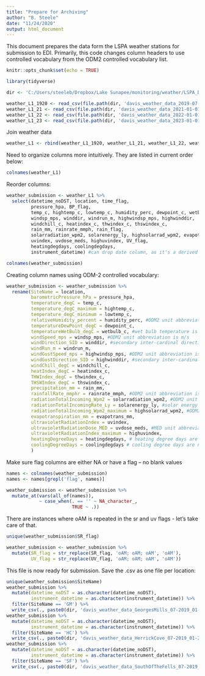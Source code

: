 ```yaml
---
title: "Prepare for Archiving"
author: "B. Steele"
date: "11/24/2020"
output: html_document
---
```


This document prepares the data form the LSPA weather stations for submission to EDI. Primarily, this code changes column headers to use controlled vocabulary from the ODM2 controlled vocabulary list.

```r
knitr::opts_chunk$set(echo = TRUE)

library(tidyverse)

dir <- 'C:/Users/steeleb/Dropbox/Lake Sunapee/monitoring/weather/LSPA_Davis_stations/L1 data/'

weather_L1_1920 <- read_csv(file.path(dir, 'davis_weather_data_2019-07-01_2021-01-01_L1_v2023-12-27.csv')) 
weather_L1_21 <- read_csv(file.path(dir, 'davis_weather_data_2021-01-01_2022-01-01_L1_v2023-12-27.csv')) 
weather_L1_22 <- read_csv(file.path(dir, 'davis_weather_data_2022-01-01_2023-01-01_L1_v2024-01-02.csv'))
weather_L1_23 <- read_csv(file.path(dir, 'davis_weather_data_2023-01-01_2024-01-01_L1_v2024-01-02.csv'))
```


Join weather data
```r
weather_L1 <- rbind(weather_L1_1920, weather_L1_21, weather_L1_22, weather_L1_23)
```

Need to organize columns more intuitively. They are listed in current order below:
```r
colnames(weather_L1)
```

Reorder columns:
```r
weather_submission <- weather_L1 %>% 
  select(datetime_noDST, location, time_flag,
         pressure_hpa, BP_flag, 
         temp_c, hightemp_c, lowtemp_c, humidity_perc, dewpoint_c, wetbulb_c,
         windsp_mps, winddir, windrun_m, highwindsp_mps, highwinddir,
         windchill_c, heatindex_c, thwindex_c, thswindex_c, 
         rain_mm, rainrate_mmph, rain_flag,
         solarradiation_wpm2, solarenergy_ly, highsolarrad_wpm2, evapotrans_mm, SR_flag,
         uvindex, uvdose_meds, highuvindex, UV_flag,
         heatingdegdays, coolingdegdays,
         instrument_datetime) #can drop date column, as it's a derived value

colnames(weather_submission)
```

Creating column names using ODM-2 controlled vocabulary:

```r
weather_submission <- weather_submission %>% 
  rename(SiteName = location,
         barometricPressure_hPa = pressure_hpa,
         temperature_degC = temp_c,
         temperature_degC_maximum = hightemp_c,
         temperature_degC_minimum = lowtemp_c,
         relativeHumidity_percent = humidity_perc, #ODM2 unit abbreviation is %
         temperatureDewPoint_degC = dewpoint_c,
         temperatureWetBulb_degC = wetbulb_c, #wet bulb temperature is not part of the ODM2 controlled vocabulary
         windSpeed_mps = windsp_mps, #ODM2 unit abbreviation is m/s
         windDirection_SID = winddir, #secondary inter-cardinal direction is not part of the ODM2
         windRun_m = windrun_m,
         windGustSpeed_mps = highwindsp_mps, #ODM2 unit abbreviation is m/s
         windGustDirection_SID = highwinddir, #secondary inter-cardinal direction is not part of the ODM2
         windChill_degC = windchill_c,
         heatIndex_degC = heatindex_c,
         THWIndex_degC = thwindex_c,
         THSWIndex_degC = thswindex_c, 
         precipitation_mm = rain_mm,
         rainfallRate_mmphr = rainrate_mmph, #ODM2 unit abbreviation is mm/hr
         radiationTotalIncoming_Wpm2 = solarradiation_wpm2, #ODM2 unit abbreviation is W/m^2
         radiationTotalIncomingRate_Ly = solarenergy_ly, #solar energy is not part of ODM2 controlled vocabulary, but when reported as a Langley, and knowing it is derived from solar radiation, it is likely the rate of incoming radiation. Also referred to as solar irradiance or solar insolation in some texts. (Neither solar irradiance nor solar insolation are part of the ODM2 controlled vocabulary list.)
         radiationTotalIncoming_Wpm2_maximum = highsolarrad_wpm2, #ODM2 unit abbreviation is W/m^2
         evapotranspiration_mm = evapotrans_mm,
         ultravioletRadiationIndex = uvindex,
         ultravioletRadiationDose_MED = uvdose_meds, #MED unit abbreviation not part of ODM2 controlled vocabulary
         ultravioletRadiationIndex_maximum = highuvindex,
         heatingDegreeDays = heatingdegdays, # heating degree days are not part of the ODM2 controlled vocabulary
         coolingDegreeDays = coolingdegdays # cooling degree days are not part of the ODM2 controlled vocabulary
         )
```

Make sure flag columns are either NA or have a flag -- no blank values
```r
names <- colnames(weather_submission) 
names <- names[grepl('flag', names)]

weather_submission <- weather_submission %>% 
  mutate_at(vars(all_of(names)),
            ~ case_when(. == '' ~ NA_character_,
                        TRUE ~ .))
```

There are instances where oAM is repeated in the sr and uv flags - let's take care of that.

```r
unique(weather_submission$SR_flag)

weather_submission <- weather_submission %>% 
  mutate(SR_flag = str_replace(SR_flag, 'oAM; oAM; oAM', 'oAM'),
         UV_flag = str_replace(UV_flag, 'oAM; oAM; oAM', 'oAM'))
```

This file is now ready for submission. Save the .csv as one file per location:
```r
unique(weather_submission$SiteName)
weather_submission %>% 
  mutate(datetime_noDST = as.character(datetime_noDST),
         instrument_datetime = as.character(instrument_datetime)) %>% 
  filter(SiteName == 'GM') %>% 
  write_csv(., paste0(dir, 'davis_weather_data_GeorgesMills_07-2019_01-2024_L1ODM2_v2024-01-02.csv'))
weather_submission %>% 
  mutate(datetime_noDST = as.character(datetime_noDST),
         instrument_datetime = as.character(instrument_datetime)) %>% 
  filter(SiteName == 'HC') %>% 
  write_csv(., paste0(dir, 'davis_weather_data_HerrickCove_07-2019_01-2024_L1ODM2_v2024-01-02.csv'))
weather_submission %>% 
  mutate(datetime_noDST = as.character(datetime_noDST),
         instrument_datetime = as.character(instrument_datetime)) %>% 
  filter(SiteName == 'SF') %>% 
  write_csv(., paste0(dir, 'davis_weather_data_SouthOfTheFells_07-2019_01-2024_L1ODM2_v2024-01-02.csv'))
```

